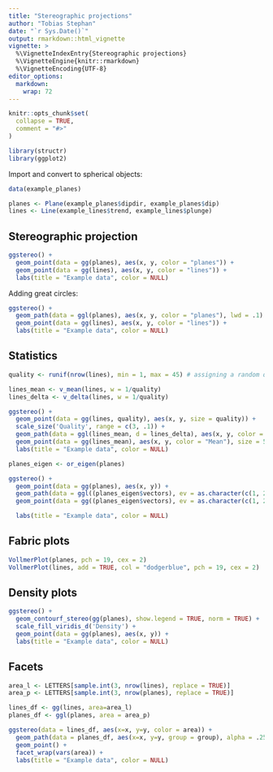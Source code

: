 ```yaml
---
title: "Stereographic projections"
author: "Tobias Stephan"
date: "`r Sys.Date()`"
output: rmarkdown::html_vignette
vignette: >
  %\VignetteIndexEntry{Stereographic projections}
  %\VignetteEngine{knitr::rmarkdown}
  %\VignetteEncoding{UTF-8}
editor_options: 
  markdown: 
    wrap: 72
---
```


```r
knitr::opts_chunk$set(
  collapse = TRUE,
  comment = "#>"
)
```

```r
library(structr)
library(ggplot2)
```



Import and convert to spherical objects:
```r
data(example_planes)

planes <- Plane(example_planes$dipdir, example_planes$dip)
lines <- Line(example_lines$trend, example_lines$plunge)
```

## Stereographic projection
```r
ggstereo() +
  geom_point(data = gg(planes), aes(x, y, color = "planes")) +
  geom_point(data = gg(lines), aes(x, y, color = "lines")) +
  labs(title = "Example data", color = NULL)
```


Adding great circles:
```r
ggstereo() +
  geom_path(data = ggl(planes), aes(x, y, color = "planes"), lwd = .1) +
  geom_point(data = gg(lines), aes(x, y, color = "lines")) +
  labs(title = "Example data", color = NULL)
```

## Statistics
```r
quality <- runif(nrow(lines), min = 1, max = 45) # assigning a random quality score to the data (can be replaced with real data)

lines_mean <- v_mean(lines, w = 1/quality)
lines_delta <- v_delta(lines, w = 1/quality)

ggstereo() +
  geom_point(data = gg(lines, quality), aes(x, y, size = quality)) +
  scale_size('Quality', range = c(3, .1)) +
  geom_path(data = ggl(lines_mean, d = lines_delta), aes(x, y, color = "Std"), lwd = .1) +
  geom_point(data = gg(lines_mean), aes(x, y, color = "Mean"), size = 5, shape = 17) +
  labs(title = "Example data", color = NULL)
```
```r
planes_eigen <- or_eigen(planes)

ggstereo() +
  geom_point(data = gg(planes), aes(x, y)) +
  geom_path(data = ggl((planes_eigen$vectors), ev = as.character(c(1, 2, 3))), aes(x, y, color = ev), lwd = .1) +
  geom_point(data = gg((planes_eigen$vectors), ev = as.character(c(1, 2, 3))), aes(x, y, color = ev), size = 5, shape = 17) +

  labs(title = "Example data", color = NULL)
```

## Fabric plots
```r
VollmerPlot(planes, pch = 19, cex = 2)
VollmerPlot(lines, add = TRUE, col = "dodgerblue", pch = 19, cex = 2)
```

## Density plots
```r
ggstereo() +
  geom_contourf_stereo(gg(planes), show.legend = TRUE, norm = TRUE) +
  scale_fill_viridis_d('Density') +
  geom_point(data = gg(planes), aes(x, y)) +
  labs(title = "Example data", color = NULL)
```


## Facets
```r
area_l <- LETTERS[sample.int(3, nrow(lines), replace = TRUE)]
area_p <- LETTERS[sample.int(3, nrow(planes), replace = TRUE)]

lines_df <- gg(lines, area=area_l)
planes_df <- ggl(planes, area = area_p)

ggstereo(data = lines_df, aes(x=x, y=y, color = area)) +
  geom_path(data = planes_df, aes(x=x, y=y, group = group), alpha = .25, color = 'grey') +
  geom_point() +
  facet_wrap(vars(area)) +
  labs(title = "Example data", color = NULL)
```